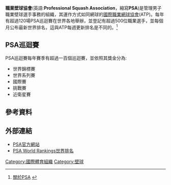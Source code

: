 {{Infobox Organization
|name= 職業壁球協會
|image=  <!-- 檔案不存在 Logo_of_PSA_2011.jpg ，可從英文維基百科取得 -->
|size= 350px
|type= 職業[[壁球|壁球]]
|formation = 1975
|headquarters = {{UK}}[[威爾斯|威爾斯]][[加的夫|加的夫]]
|leader_title = 主席
|leader_name = James Willstrop
|website = http://www.psaworldtour.com
}}

'''職業壁球協會'''(英語:'''Professional Squash Association'''，縮寫'''PSA''')是管理男子職業壁球選手事務的組織，其運作方式如同網球的[[职业网球联合会|國際職業網球協會]](ATP)。每年有超過120場PSA巡迴賽在世界各地舉辦，並登記有超過500位職業選手，並每個月公布最新世界排名，這與ATP每週更新排名是不同的。<ref>[http://www.psaworldtour.com/page/SquashStructure/0,,13121,00.html 關於PSA] {{webarchive|url=https://web.archive.org/web/20141111002542/http://www.psaworldtour.com/page/SquashStructure/0,,13121,00.html |date=2014-11-11 }}</ref>

== PSA巡迴賽 ==
PSA巡迴賽每年賽季有超過一百個巡迴賽，並依照其獎金分為:

*世界錦標賽
*世界系列賽
*國際賽
*挑戰賽
*近衛星賽


==參考資料==
{{reflist}}

== 外部連結 ==
*[http://www.psaworldtour.com PSA官方網站]
*[https://web.archive.org/web/20120106133715/http://www.psaworldtour.com/page/WorldRankings/0%2C%2C13121%2C00.html PSA World Rankings世界排名]

[[Category:國際體育組織|Category:國際體育組織]]
[[Category:壁球|Category:壁球]]